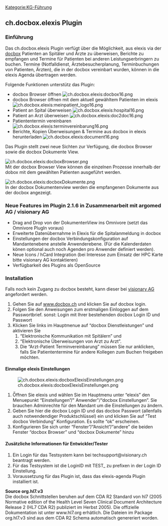 [[Kategorie:KG-Führung]]
== ch.docbox.elexis Plugin ==

=== Einführung ===

Das ch.docbox.elexis Plugin verfügt über die Möglichkeit, aus elexis via der [http://www.docbox.ch docbox] Patienten an Spitäler und Ärzte zu überweisen, Berichte zu empfangen und Termine für Patienten bei anderen Leistungserbringern zu buchen. Termine (Notfalldienst, Ärztebesucherplanung, Terminbuchungen von Patienten, Ärzten), die in der docbox vereinbart wurden, können in die elexis Agenda übertragen werden.

Folgende Funktionen unterstütz das Plugin:

* docbox Browser öffnen [[Image:ch.docbox.elexis:docbox16.png]]
* docbox Browser öffnen mit dem aktuell gewähltem Patienten im elexis [[Image:ch.docbox.elexis:meinpatient_logo16.png]]
* Patient an Spital überweisen [[Image:ch.docbox.elexis:hospital16.png]]
* Patient an Arzt überweisen [[Image:ch.docbox.elexis:doc2doc16.png]]
* Patiententermin vereinbaren [[Image:ch.docbox.elexis:terminvereinbarung16.png]]
* Berichte, Kopien Überweisungen &amp; Termine aus docbox in elexis herunterladen [[Image:ch.docbox.elexis:document16.png]]

Das Plugin stellt zwei neue Sichten zur Verfügung, die docbox Browser sowie die docbox Dokumente View.

[[Image:ch.docbox.elexis:docboxBrowser.png]]<br />
 Mit der docbox Browser View können die einzelnen Prozesse innerhalb der dobox mit dem gewählten Patienten ausgeführt werden.

[[Image:ch.docbox.elexis:docboxDokumente.png]]<br />
 In der docbox Dokumentenview werden die empfangenen Dokumente aus der docbox angezeigt.

=== Neue Features im Plugin 2.1.6 in Zusammenarbeit mit argomed AG / visionary AG ===

* Drag and Drop von der DokumentenView ins Omnivore (setzt das Omnivore PlugIn voraus)
* Erweiterte Datenübernahme in Elexis für die Spitalanmeldung in docbox
* Einstellungen der docbox Verbindungskonfiguration auf Mandantenebene anstelle Anwenderebene. (Für die Kalenderdaten könen optional auch noch Agenden pro Anwender definiert werden).
* Neue Icons / hCard Integration (bei Interesse zum Einsatz der HPC Karte bitte visionary AG kontaktieren)
* Verfügbarkeit des Plugins als OpenSource

=== Installation ===

Falls noch kein Zugang zu docbox besteht, kann dieser bei [http://www.docbox.ch/content/anmelden visionary AG] angefordert werden.

# Gehen Sie auf [http://www.docbox.ch/ www.docbox.ch] und klicken Sie auf docbox login.
# Folgen Sie den Anweisungen zum erstmaligen Einloggen auf dem Passwortbrief. sonst: Login mit Ihrer bestehenden docbox Login ID und Passwort
# Klicken Sie links im Hauptmenue auf “docbox Dienstleistungen” und aktivieren Sie
## “Elektronische Kommunikation mit Spitälern” und
## “Elektronische Überweisungen von Arzt zu Arzt”.
## Die “Arzt-Patient Terminvereinbarung” müssen Sie nur anklicken, falls Sie Patiententermine für andere Kollegen zum Buchen freigeben möchten.

==== Einmalige elexis Einstellungen ====

[[Image:ch.docbox.elexis:docboxElexisEinstellungen.png|frame|none]]

# Ö̈ffnen Sie elexis und wählen Sie im Hauptmenu unter “elexis” den Menuepunkt “Einstellungen”/&quot; Anwender&quot;/“docbox Einstellungen”. Sie brauchen Adminrechte für den Mandant um die Einstellungen zu ändern.
# Geben Sie hier die docbox Login ID und das docbox Passwort (allenfalls auch notwendendiger Produktschlüssel) ein und klicken Sie auf “Test docbox Verbindung” Konfiguration. Es sollte “ok” erscheinen.
# Konfigurieren Sie sich unter “Fenster”/“Ansicht”/“andere” die beiden Fenster “docbox Browser” und “docbox Dokumente” hinzu

==== Zusätzliche Informationen für Entwickler/Tester ====

# Ein Login für das Testsystem kann bei techsupport@visionary.ch beantragt werden.
# Für das Testsystem ist die LoginID mit TEST_ zu prefixen in der Login ID Einstellung.
# Voraussetzung für das Plugin ist, dass das elexis-agenda Plugin installiert ist.

'''Source org.hl7.v3'''<br />
 Die docbox Schnittstellen beruhen auf dem CDA R2 Standard von hl7 (2005 Normative edition of the Health Level Seven Clinical Document Architecture Release 2 (HL7 CDA R2) publiziert im Herbst 2005). Die offizielle Dokumentation ist unter www.hl7.org erhätlich. Die Dateien im Package org.hl7.v3 sind aus dem CDA R2 Schema automatisch genereriert worden.



{{PluginInfo
|plugin=ch.docbox.elexis
| eingelesen=von /elexis-addons/ch.docbox.elexis/readme.textile am 25.03.2013
| name=Zugriff auf docbox
| description=Via docbox Patienten an Spitäler und Ärzte überweisen
| category=feature
| license=EPL
| first_commit_date=2012-11-01
| first_commit_author=oliver.egger
| responsible=support@medelexis.ch
| type=KG-Führung


}}